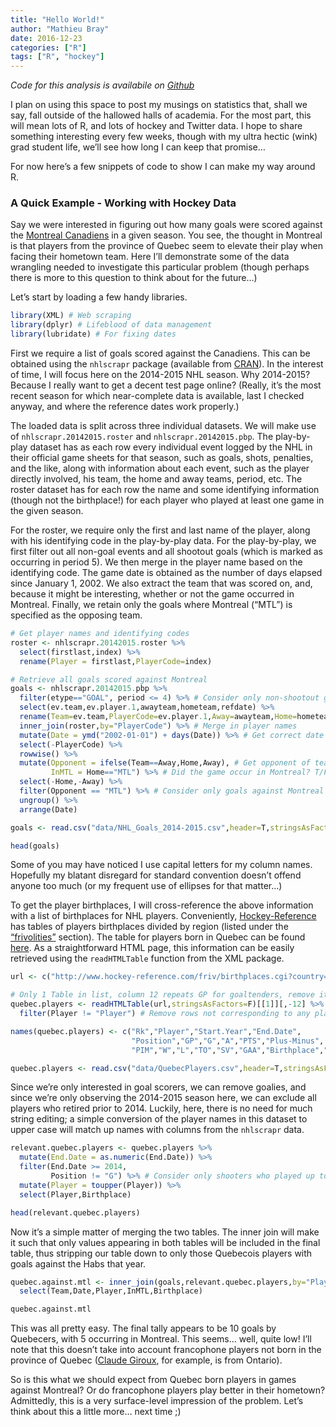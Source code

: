 ```yaml
---
title: "Hello World!"
author: "Mathieu Bray"
date: 2016-12-23
categories: ["R"]
tags: ["R", "hockey"]
---
```


*Code for this analysis is availabile on [Github](https://github.com/mathieubray/Hockey/tree/master/QuebecPlayers)*

I plan on using this space to post my musings on statistics that, shall we say, fall outside of the hallowed halls of academia. For the most part, this will mean lots of R, and lots of hockey and Twitter data. I hope to share something interesting every few weeks, though with my ultra hectic (wink) grad student life, we'll see how long I can keep that promise...

For now here's a few snippets of code to show I can make my way around R. 

### A Quick Example - Working with Hockey Data

Say we were interested in figuring out how many goals were scored against the [Montreal Canadiens](https://www.nhl.com/canadiens) in a given season. You see, the thought in Montreal is that players from the province of Quebec seem to elevate their play when facing their hometown team. Here I'll demonstrate some of the data wrangling needed to investigate this particular problem (though perhaps there is more to this question to think about for the future...)

Let's start by loading a few handy libraries.


```r
library(XML) # Web scraping
library(dplyr) # Lifeblood of data management
library(lubridate) # For fixing dates

```

First we require a list of goals scored against the Canadiens. This can be obtained using the `nhlscrapr` package (available from [CRAN](https://cran.r-project.org/web/packages/nhlscrapr/index.html)). In the interest of time, I will focus here on the 2014-2015 NHL season. Why 2014-2015? Because I really want to get a decent test page online? (Really, it's the most recent season for which near-complete data is available, last I checked anyway, and where the reference dates work properly.)

The loaded data is split across three individual datasets. We will make use of `nhlscrapr.20142015.roster` and `nhlscrapr.20142015.pbp`. The play-by-play dataset has as each row every individual event logged by the NHL in their official game sheets for that season, such as goals, shots, penalties, and the like, along with information about each event, such as the player directly involved, his team, the home and away teams, period, etc. The roster dataset has for each row the name and some identifying information (though not the birthplace!) for each player who played at least one game in the given season. 

For the roster, we require only the first and last name of the player, along with his identifying code in the play-by-play data. For the play-by-play, we first filter out all non-goal events and all shootout goals (which is marked as occurring in period 5). We then merge in the player name based on the identifying code. The game date is obtained as the number of days elapsed since January 1, 2002. We also extract the team that was scored on, and, because it might be interesting, whether or not the game occurred in Montreal. Finally, we retain only the goals where Montreal ("MTL") is specified as the opposing team.

```r
# Get player names and identifying codes 
roster <- nhlscrapr.20142015.roster %>% 
  select(firstlast,index) %>%
  rename(Player = firstlast,PlayerCode=index)

# Retrieve all goals scored against Montreal
goals <- nhlscrapr.20142015.pbp %>% 
  filter(etype=="GOAL", period <= 4) %>% # Consider only non-shootout goals
  select(ev.team,ev.player.1,awayteam,hometeam,refdate) %>%
  rename(Team=ev.team,PlayerCode=ev.player.1,Away=awayteam,Home=hometeam,Date=refdate) %>%
  inner_join(roster,by="PlayerCode") %>% # Merge in player names
  mutate(Date = ymd("2002-01-01") + days(Date)) %>% # Get correct date
  select(-PlayerCode) %>%
  rowwise() %>%
  mutate(Opponent = ifelse(Team==Away,Home,Away), # Get opponent of team that scored
         InMTL = Home=="MTL") %>% # Did the game occur in Montreal? T/F
  select(-Home,-Away) %>%
  filter(Opponent == "MTL") %>% # Consider only goals against Montreal
  ungroup() %>%
  arrange(Date)

```
```r

goals <- read.csv("data/NHL_Goals_2014-2015.csv",header=T,stringsAsFactors=F)

```
```r
head(goals)
```

Some of you may have noticed I use capital letters for my column names. Hopefully my blatant disregard for standard convention doesn't offend anyone too much (or my frequent use of ellipses for that matter...)

To get the player birthplaces, I will cross-reference the above information with a list of birthplaces for NHL players. Conveniently, [Hockey-Reference](http://www.hockey-reference.com/) has tables of players birthplaces divided by region (listed under the ["frivolities"](http://www.hockey-reference.com/friv/) section). The table for players born in Quebec can be found [here](http://www.hockey-reference.com/friv/birthplaces.cgi?country=CA&province=QC&state=). As a straightforward HTML page, this information can be easily retrieved using the `readHTMLTable` function from the XML package.


```r
url <- c("http://www.hockey-reference.com/friv/birthplaces.cgi?country=CA&province=QC&state=")

# Only 1 Table in list, column 12 repeats GP for goaltenders, remove it as the column name is the same as the previous and causes issues
quebec.players <- readHTMLTable(url,stringsAsFactors=F)[[1]][,-12] %>% 
  filter(Player != "Player") # Remove rows not corresponding to any player

names(quebec.players) <- c("Rk","Player","Start.Year","End.Date",
                           "Position","GP","G","A","PTS","Plus-Minus",
                           "PIM","W","L","TO","SV","GAA","Birthplace","Birth.Date","Death.Date")


```

```r
quebec.players <- read.csv("data/QuebecPlayers.csv",header=T,stringsAsFactors=F)

```

Since we're only interested in goal scorers, we can remove goalies, and since we're only observing the 2014-2015 season here, we can exclude all players who retired prior to 2014. Luckily, here, there is no need for much string editing; a simple conversion of the player names in this dataset to upper case will match up names with columns from the `nhlscrapr` data.

```r
relevant.quebec.players <- quebec.players %>% 
  mutate(End.Date = as.numeric(End.Date)) %>%
  filter(End.Date >= 2014,
         Position != "G") %>% # Consider only shooters who played up to to 2014-2015 season
  mutate(Player = toupper(Player)) %>%
  select(Player,Birthplace)

head(relevant.quebec.players)

```

Now it's a simple matter of merging the two tables. The inner join will make it such that only values appearing in both tables will be included in the final table, thus stripping our table down to only those Quebecois players with goals against the Habs that year.

```r

quebec.against.mtl <- inner_join(goals,relevant.quebec.players,by="Player") %>%
  select(Team,Date,Player,InMTL,Birthplace)

quebec.against.mtl

```

This was all pretty easy. The final tally appears to be 10 goals by Quebecers, with 5 occurring in Montreal. This seems... well, quite low! I'll note that this doesn't take into account francophone players not born in the province of Quebec ([Claude Giroux](https://www.nhl.com/player/claude-giroux-8473512), for example, is from Ontario). 

So is this what we should expect from Quebec born players in games against Montreal? Or do francophone players play better in their hometown? Admittedly, this is a very surface-level impression of the problem. Let's think about this a little more... next time ;)


